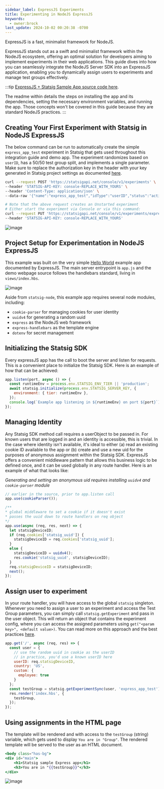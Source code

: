 ```yaml
---
sidebar_label: ExpressJS Experiments
title: Experimenting in NodeJS ExpressJS
keywords:
  - owner:brock
last_update: 2024-10-02 00:20:38 -0700
---
```


ExpressJS is a fast, minimalist framework for NodeJS.

ExpressJS stands out as a swift and minimalist framework within the NodeJS ecosystem, offering an optimal solution for developers aiming to implement experiments in their web applications. This guide dives into how you can seamlessly integrate the NodeJS Server SDK into an ExpressJS application, enabling you to dynamically assign users to experiments and manage test groups effectively. 

:::tip
[ExpressJS + Statsig Sample App source code here](https://github.com/statsig-io/samples/tree/node-express/node-express#node-express-statsig-demo-app). 

The readme within details the steps on installing the app and its dependencies, setting the necessary environment variables, and running the app. Those concepts won't be covered in this guide because they are standard NodeJS practices.
:::

## Creating Your First Experiment with Statsig in NodeJS ExpressJS
The below command can be run to automatically create the simple `express_app_test` experiment in Statsig that gets used throughout this integration guide and demo app. 
The experiment randomizes based on `userID`, has a 50/50 test group split, and implements a single parameter. 
Make sure to replace the authorization key in the header with your key generated in Statsig project settings as documented [here](/console-api/introduction).
```bash
curl --request POST 'https://statsigapi.net/console/v1/experiments' \
--header 'STATSIG-API-KEY: console-REPLACE_WITH_YOURS' \
--header 'Content-Type: application/json' \
--data-raw '{"name":"express_app_test","idType":"userID","status":"active","hypothesis":"Running Statsig in express works nicely!","primaryMetrics":[{"name":"dau","type":"user"}],"primaryMetricTags":[],"secondaryMetrics":[{"name":"dau","type":"user"}],"secondaryMetricTags":[],"groups":[{"name":"Control","size":50,"parameterValues":{"variant":"control"}},{"name":"Test","size":50,"parameterValues":{"variant":"test"}}],"allocation":100,"duration":14}'

# Note that the above request creates an Unstarted experiment
# Either start the experiment via Console or via this command:
curl --request PUT 'https://statsigapi.net/console/v1/experiments/express_app_test/start' \
--header 'STATSIG-API-KEY: console-REPLACE_WITH_YOURS'
``` 

![image](/img/express-abtest.png)
 
## Project Setup for Experimentation in NodeJS ExpressJS

This example was built on the very simple [Hello World](https://expressjs.com/en/starter/hello-world.html) example app documented by ExpressJS.
The main server entrypoint is `app.js` and the demo webpage source follows the handlebars standard, living in `views/index.hbs`.

![image](/img/express-folder-structure.png)

Aside from `statsig-node`, this example app requires several node modules, including:
* `cookie-parser` for managing cookies for user identity
* `uuidv4` for generating a random uuid
* `express` as the NodeJS web framework
* `express-handlebars` as the template engine
* `dotenv` for secret management

## Initializing the Statsig SDK

Every expressJS app has the call to boot the server and listen for requests. This is a convenient place to initialize the Statsig SDK. 
Here is an example of how that can be achieved:

```js
app.listen(port, async () => {
  const runtimeEnv = process.env.STATSIG_ENV_TIER || 'production';
  await statsig.initialize(process.env.STATSIG_SERVER_KEY, {
    environment: { tier: runtimeEnv },
  });
  console.log(`Example app listening in ${runtimeEnv} on port ${port}`);
});
```


## Managing Identity

Any Statsig SDK method call requires a userObject to be passed in. For known users that are logged in and an identity is accessible, this is trivial. 
In the case where identity isn't available, it's ideal to either (a) read an existing cookie ID available to the app or (b) create and use a new uid for the purposes of anonymous assignment within the Statsig SDK.
ExpressJS offers a convenient middleware pattern that allows this business logic to be defined once, and it can be used globally in any route handler. Here is an example of what that looks like:

_Generating and setting an anonymous uid requires installing `uuidv4` and `cookie-parser` module_
```js
// earlier in the source, prior to app.listen call
app.use(cookieParser());

/**
* global middleware to set a cookie if it doesn't exist
* passes the uuid down to route handlers on req object
*/
app.use(async (req, res, next) => {
  let statsigDeviceID;
  if (req.cookies['statsig_uuid']) {
    statsigDeviceID = req.cookies['statsig_uuid'];
  }
  else {
    statsigDeviceID = uuidv4();
    res.cookie('statsig_uuid', statsigDeviceID);
  }
  req.statsigDeviceID = statsigDeviceID;
  next();
});
```

## Assign user to experiment
In your route handler, you will have access to the global `statsig` singleton. Whenever you need to assign a user to an experiment and access the Test Group parameters, you can simply call `statsig.getExperiment` and pass in the user object. This will return an object that contains the experiment config, where you can access the assigned parameters using `get("<param key>", <default value>)`. You can read more on this approach and the best practices [here](/server/nodejsServerSDK#getting-an-layerexperiment).
```js
app.get('/', async (req, res) => {
  const user = {
    // use the random uuid in cookie as the userID
    // in practice, you'd use a known userID here
    userID: req.statsigDeviceID,
    country: 'US',
    custom: {
      employee: true
    }
  };
  const testGroup = statsig.getExperimentSync(user, 'express_app_test').get('variant', 'control');
  res.render('index.hbs', { 
    testGroup,
  });
});
```

## Using assignments in the HTML page
The template will be rendered and with access to the `testGroup` (string) variable, which gets used to display `You are in "Group"`. The rendered template will be served to the user as an HTML document.
```hbs
<body class="has-bg">
<div id="main">
    <h1>Statsig sample Express app</h1>
    <h3>You are in "{{testGroup}}"</h3>
</div>
```

![image](/img/express-page.png)
